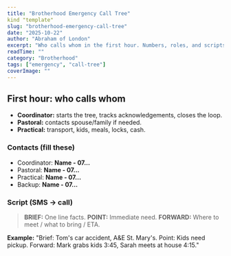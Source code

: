 ```yaml
---
title: "Brotherhood Emergency Call Tree"
kind "template"
slug: "brotherhood-emergency-call-tree"
date: "2025-10-22"
author: "Abraham of London"
excerpt: "Who calls whom in the first hour. Numbers, roles, and scripts."
readTime: ""
category: "Brotherhood"
tags: ["emergency", "call-tree"]
coverImage: ""
---
```


## First hour: who calls whom

- **Coordinator:** starts the tree, tracks acknowledgements, closes the loop.
- **Pastoral:** contacts spouse/family if needed.
- **Practical:** transport, kids, meals, locks, cash.

### Contacts (fill these)

- Coordinator: **Name - 07...**
- Pastoral: **Name - 07...**
- Practical: **Name - 07...**
- Backup: **Name - 07...**

### Script (SMS → call)

> **BRIEF:** One line facts.
> **POINT:** Immediate need.
> **FORWARD:** Where to meet / what to bring / ETA.

**Example:**
"Brief: Tom's car accident, A&E St. Mary's. Point: Kids need pickup. Forward: Mark grabs kids 3:45, Sarah meets at house 4:15."

